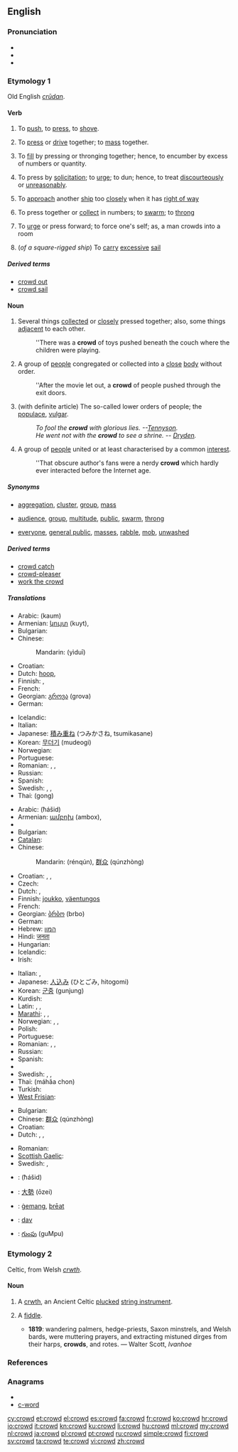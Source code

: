==English==
{{rfc|verb section has redundant senses. Original Websters entry?}}

===Pronunciation===
* {{IPA|/kraʊd/}}
* {{audio|en-us-crowd.ogg|Audio (US)}}
* {{rhymes|aʊd}}

===Etymology 1===
Old English ''[[crudan|crūdan]]''.

====Verb====
{{en-verb}}

# {{transitive}} To [[push]], to [[press]], to [[shove]].
# {{transitive}} To [[press]] or [[drive]] together; to [[mass]] together.
# {{transitive}} To [[fill]] by pressing or thronging together; hence, to encumber by excess of numbers or quantity.
# {{transitive}} To press by [[solicitation]]; to [[urge]]; to dun; hence, to treat [[discourteously]] or [[unreasonably]].
# {{nautical}} To [[approach]] another [[ship]] too [[closely]] when it has [[right of way]]
# {{intransitive}} To press together or [[collect]] in numbers; to [[swarm]]; to [[throng]]
# {{intransitive}} To [[urge]] or press forward; to force one's self; as, a man crowds into a room
# {{nautical}} (''of a square-rigged ship'') {{transitive}} To [[carry]] [[excessive]] [[sail]]

=====Derived terms=====
* [[crowd out]]
* [[crowd sail]]

====Noun====
{{en-noun}}

# Several things [[collected]] or [[close]]ly pressed together; also, some things [[adjacent]] to each other.
#: ''There was a '''crowd''' of toys pushed beneath the couch where the children were playing.
# A group of [[people]] congregated or collected into a [[close]] [[body]] without order.
#: ''After the movie let out, a '''crowd''' of people pushed through the exit doors.
# (with definite article) The so-called lower orders of people; the [[populace]], [[vulgar]].
#: ''To fool the '''crowd''' with glorious lies. --[[w:Alfred_Tennyson%2C_1st_Baron_Tennyson|Tennyson]].''
#: ''He went not with the '''crowd''' to see a shrine. -- [[w:John_Dryden|Dryden]].''
# A group of [[people]] united or at least characterised by a common [[interest]].
#: ''That obscure author's fans were a nerdy '''crowd''' which hardly ever interacted before the Internet age.

=====Synonyms=====
* {{sense|group of things}} [[aggregation]], [[cluster]], [[group]], [[mass]]
* {{sense|group of people}} [[audience]], [[group]], [[multitude]], [[public]], [[swarm]], [[throng]]
* {{sense|the "lower orders" of people}} [[everyone]], [[general public]], [[masses]], [[rabble]], [[mob]], [[unwashed]]

=====Derived terms=====
* [[crowd catch]]
* [[crowd-pleaser]]
* [[work the crowd]]

=====Translations=====
{{trans-top|group of things}}
* Arabic: {{Arab|[[كوم]]}} (kaum) {{m}}
* Armenian: [[կույտ]] (kuyt),  {{t-|hy|բազմություն|tr=bazmut’yun}}
* Bulgarian: {{t+|bg|куп|m}}
* Chinese:
*: Mandarin: {{zh-ts|[[一堆]]|[[一堆]]}} (yìduī)
* Croatian: {{t-|hr|gomila|f|alt=gòmila}}
* Dutch: [[hoop]], {{massa}}
* Finnish: {{t+|fi|pino}}, {{t+|fi|kasa}}
* French: {{t+|fr|monceau|m}}
* Georgian: [[გროვა]] (grova)
* German: {{t+|de|Haufen|m}}
{{trans-mid}}
* Icelandic: {{t+|is|þyrping}}
* Italian: {{t+|it|mucchio|m}}
* Japanese: [[積み重ね]] (つみかさね, tsumikasane)
* Korean: [[무더기]] (mudeogi)
* Norwegian: {{t|no|haug|m}}
* Portuguese: {{t+|pt|pilha|f}}
* Romanian: {{t|ro|grămadă|f}}, {{t|ro|mulțime|f}}, {{t|ro|maldăr|n}}
* Russian: {{t+|ru|куча|f|tr=kúča}}
* Spanish: {{t+|es|montón|m}}
* Swedish: {{t+|sv|mängd|c}}, {{t+|sv|massa|c}}, {{t+|sv|hög|c}}
* Thai: {{Thai|[[กอง]]}} (gong)
{{trans-bottom}}

{{trans-top|group of people}}
* Arabic: {{Arab|[[حشد]]}} (ħášid) {{m}}
* Armenian: [[ամբոխ]] (ambox),  {{t-|hy|բազմություն|tr=bazmut’yun}}
* {{trreq|Basque}}
* Bulgarian: {{t|bg|навалица|f}}
* [[Catalan]]: {{t-|ca|multitud|f}}
* Chinese:
*: Mandarin: {{zh-ts|[[人群]]|[[人群]]}} (rénqún), [[群众]] (qúnzhòng)
* Croatian: {{t+|hr|gužva|f|alt=gȗžva}}, {{t-|hr|svjetina|f|alt=svjètina}}, {{t-|hr|masa|f|alt=màsa}}
* Czech: {{t+|cs|dav|m}}
* Dutch: {{t+|nl|menigte|f}},  {{t-|nl|schare|m|f}}
* Finnish: [[joukko]], [[väentungos]]
* French: {{t+|fr|foule|f}}
* Georgian: [[ბრბო]] (brbo)
* German: {{t+|de|Gedränge|n}}
* Hebrew: [[המון]]
* Hindi: [[जनता]]
* Hungarian: {{t+|hu|tömeg}}
* Icelandic: {{t+|is|þyrping}}
* Irish: {{t-|ga|slua|m|xs=Irish}}
{{trans-mid}}
* Italian: {{t+|it|folla|f}}, {{t+|it|turba|f}}
* Japanese: [[人込み]] (ひとごみ, hitogomi)
* Korean: [[군중]] (gunjung)
* Kurdish: {{ku-Arab|[[قه‌له‌باڵغی]]}}
* Latin: {{t+|la|turba|f}}, {{t+|la|vulgus|n}}, {{t+|la|multitudo|f}}
* [[Marathi]]: {{t|mr|जमाव|sc=Deva|xs=Marathi}},  {{t|mr|समुह|sc=Deva|xs=Marathi}},  {{t|mr|गर्दी|sc=Deva|xs=Marathi}}
* Norwegian: {{t-|no|flokk|m}}, {{t-|no|mengde|m}}, {{t|no|folkehav|n}}
* Polish: {{t+|pl|tłum|m}}
* Portuguese: {{t+|pt|multidão|f}}
* Romanian: {{t|ro|mulțime|f}}, {{t|ro|masă de oameni|f}}, {{t|ro|gloată}}
* Russian: {{t+|ru|толпа|f|tr=tolpá}}
* Spanish: {{t+|es|muchedumbre|f}}
* {{trreq|Swahili}}
* Swedish: {{t|sv|folkmängd|c}}, {{t+|sv|folkmassa|c}}, {{t+|sv|massa|c}}
* Thai: {{Thai|[[มหาชน]]}} (máhăa chon)
* Turkish: {{t+|tr|kalabalık}}
* [[West Frisian]]: {{t-|fy|kloft|xs=West Frisian}}
{{trans-bottom}}

{{trans-top|the “lower orders” of people}}
* Bulgarian: {{t|bg|тълпа|f}}
* Chinese: [[群众]] (qúnzhòng)
* Croatian: {{t-|hr|svjetina|f|alt=svjètina}}
* Dutch: {{t-|nl|gepeupel|n}}, {{t+|nl|massa}}, {{t+|nl|volk|n}}
{{trans-mid}}
* Romanian: {{t|ro|gloată|f}}
* [[Scottish Gaelic]]: {{t-|gd|gràisg|f|xs=Scottish Gaelic}}
* Swedish: {{t+|sv|massa|c}}, {{t+|sv|folkmassa|c}}
{{trans-bottom}}

{{checktrans-top}}
* {{ttbc|Arabic}}: {{Arab|[[حشد]]}} (ħášid) {{m}}
* {{ttbc|Japanese}}: [[大勢]] (ōzei)
{{trans-mid}}
* {{ttbc|Old English}}: [[gemang|ġemang]], [[þreat|þrēat]] {{m}}
* {{ttbc|Slovak}}: [[dav#Slovak|dav]] {{m}}
* {{ttbc|Telugu}}: [[గుంపు]] (guMpu)
{{trans-bottom}}

===Etymology 2===
Celtic, from Welsh ''[[crwth]]''.

====Noun====
{{en-noun}}

# {{obsolete}} A [[crwth]], an Ancient Celtic [[plucked]] [[string instrument]].
# {{italbrac|now dialectal}} A [[fiddle]].
#* '''1819''': wandering palmers, hedge-priests, Saxon minstrels, and Welsh bards, were muttering prayers, and extracting mistuned dirges from their harps, '''crowds''', and rotes. — Walter Scott, ''Ivanhoe''

===References===
{{webster}}

===Anagrams===
* {{alphagram|cdorw}}
* [[c-word#English|c-word]]

[[cy:crowd]]
[[et:crowd]]
[[el:crowd]]
[[es:crowd]]
[[fa:crowd]]
[[fr:crowd]]
[[ko:crowd]]
[[hr:crowd]]
[[io:crowd]]
[[it:crowd]]
[[kn:crowd]]
[[ku:crowd]]
[[li:crowd]]
[[hu:crowd]]
[[ml:crowd]]
[[my:crowd]]
[[nl:crowd]]
[[ja:crowd]]
[[pl:crowd]]
[[pt:crowd]]
[[ru:crowd]]
[[simple:crowd]]
[[fi:crowd]]
[[sv:crowd]]
[[ta:crowd]]
[[te:crowd]]
[[vi:crowd]]
[[zh:crowd]]